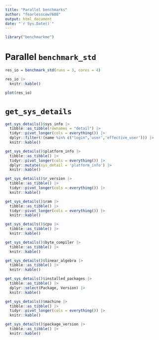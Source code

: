 ---
title: "Parallel benchmarks"
author: "fearlesscow7688"
output: html_document
date: "`r Sys.Date()`"
---

```{r}
library("benchmarkme")
```

# Parallel `benchmark_std`

```{r}
res_io = benchmark_std(runs = 3, cores = 4)
```

```{r}
res_io |>
  knitr::kable()
```

```{r}
plot(res_io)
```


# `get_sys_details`

```{r sys_info}
get_sys_details()$sys_info |>
  tibble::as_tibble(rownames = "detail") |>
  tidyr::pivot_longer(cols = everything()) |>
  dplyr::filter(!(name %in% c("login",'user','effective_user'))) |>
  knitr::kable()
```

```{r platform_info}
get_sys_details()$platform_info |>
  tibble::as_tibble() |>
  tidyr::pivot_longer(cols = everything()) |>
  dplyr::mutate(sys_detail = 'platform_info') |>
  knitr::kable()
```

```{r r_version}
get_sys_details()$r_version |>
  tibble::as_tibble() |>
  tidyr::pivot_longer(cols = everything()) |>
  knitr::kable()
```

```{r ram}
get_sys_details()$ram |>
  tibble::as_tibble() |>
  tidyr::pivot_longer(cols = everything()) |>
  knitr::kable()
```

```{r cpu}
get_sys_details()$cpu |>
  tibble::as_tibble() |>
  knitr::kable()
```

```{r byte_compiler}
get_sys_details()$byte_compiler |>
  tibble::as_tibble() |>
  knitr::kable()    
```

```{r linear_algebra}
get_sys_details()$linear_algebra |>
  tibble::as_tibble() |>
  knitr::kable()    
```

```{r installed_packages}
get_sys_details()$installed_packages |>
  tibble::as_tibble() |>
  dplyr::select(Package, Version) |>
  knitr::kable()    
```

```{r machine}
get_sys_details()$machine |> 
  tibble::as_tibble() |> 
  tidyr::pivot_longer(cols = everything()) |>
  knitr::kable()
```

```{r package_version}
get_sys_details()$package_version |> 
  tibble::as_tibble() |>
  knitr::kable()
```
